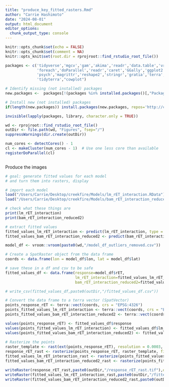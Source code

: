 ```yaml
---
title: "produce_key_fitted_rasters.Rmd"
author: "Carrie Hashimoto"
date: "2024-08-01"
output: html_document
editor_options: 
  chunk_output_type: console
---
```


```r
knitr::opts_chunk$set(echo = FALSE)
knitr::opts_chunk$set(comment = NA)
knitr::opts_knit$set(root.dir = rprojroot::find_rstudio_root_file())
```

```r
packages <- c('tidyverse','mgcv','gam','akima','readr','data.table','vroom',
              'foreach','doParallel','readr','caret','GGally','ggplot2',
              'psych','magrittr','reshape2','stringr','gratia','terra',
              'tidyterra',"cowplot")

# Identify missing (not installed) packages
new.packages <-  packages[!(packages %in% installed.packages()[,"Package"])]

# Install new (not installed) packages
if(length(new.packages)) install.packages(new.packages, repos='http://cran.rstudio.com/') else print('All required packages are installed.')

invisible(lapply(packages, library, character.only = TRUE))
```

```r
wd <- rprojroot::find_rstudio_root_file()
outDir <- file.path(wd, "Figures", fsep="/")
suppressWarnings(dir.create(outDir)) 

num_cores <- detectCores() - 1
cl <- makeCluster(num_cores - 1)  # Use one less core than available
registerDoParallel(cl)
```


```r
```

Produce the images
```r
# goal: generate fitted values for each model
# and turn them into rasters, display

# import each model
load("/Users/Carrie/Desktop/creekfire/Models/lm_rET_interaction.RData")
load("/Users/Carrie/Desktop/creekfire/Models/bam_rET_interaction_reduced2.RData")

```

```r
# check what these things are
print(lm_rET_interaction)
print(bam_rET_interaction_reduced2)

```


```r

# extract fitted values
fitted_values_lm_rET_interaction <- predict(lm_rET_interaction, type = "response")
fitted_values_bam_rET_interaction_reduced2 <- predict(bam_rET_interaction_reduced2, type = "response")

model_df <- vroom::vroom(paste0(wd,"/model_df_outliers_removed.csv"))

# Create a SpatRaster object from the data frame
coords <- data.frame(lon = model_df$lon, lat = model_df$lat)

# save these in a df and csv to be safe
fitted_values_df <- data.frame(response=model_df$rET,
                               lm_rET_interaction=fitted_values_lm_rET_interaction,
                               bam_rET_interaction_reduced2=fitted_values_bam_rET_interaction_reduced2)

# write_csv(fitted_values_df,paste0(outDir,"/fitted_values_df.csv"))

# Convert the data frame to a terra vector (SpatVector)
points_response_rET <- terra::vect(coords, crs = "EPSG:4326")
points_fitted_values_lm_rET_interaction <- terra::vect(coords, crs = "EPSG:4326")
points_fitted_values_bam_rET_interaction_reduced2 <- terra::vect(coords, crs = "EPSG:4326")
```

```r
values(points_response_rET) <- fitted_values_df$response
values(points_fitted_values_lm_rET_interaction) <- fitted_values_df$lm_rET_interaction
values(points_fitted_values_bam_rET_interaction_reduced2) <- fitted_values_df$bam_rET_interaction_reduced2
 
# Rasterize the points
raster_template <- rast(ext(points_response_rET), resolution = 0.0003, crs = "EPSG:4326")
response_rET_rast <- rasterize(points_response_rET, raster_template, field="value")
fitted_values_lm_rET_interaction_rast <- rasterize(points_fitted_values_lm_rET_interaction, raster_template, field="value")
fitted_values_bam_rET_interaction_reduced2_rast <- rasterize(points_fitted_values_bam_rET_interaction_reduced2, raster_template, field="value")

writeRaster(response_rET_rast,paste0(outDir,"/response_rET_rast.tif"),overwrite=TRUE)
writeRaster(fitted_values_lm_rET_interaction_rast,paste0(outDir,"/fitted_values_lm_rET_interaction_rast.tif"),overwrite=TRUE)
writeRaster(fitted_values_bam_rET_interaction_reduced2_rast,paste0(outDir,"/fitted_values_bam_rET_interaction_reduced2_rast.tif"),overwrite=TRUE)

```



